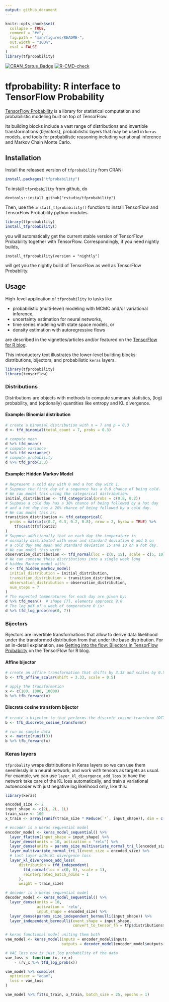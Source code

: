 ```yaml
---
output: github_document
---
```


<!-- README.md is generated from README.Rmd. Please edit that file -->

```r
knitr::opts_chunk$set(
  collapse = TRUE,
  comment = "#>",
  fig.path = "man/figures/README-",
  out.width = "100%",
  eval = FALSE
)
library(tfprobability)
```

<!-- badges: start -->
[![CRAN\_Status\_Badge](https://www.r-pkg.org/badges/version/tfprobability)](https://cran.r-project.org/package=tfprobability)
[![R-CMD-check](https://github.com/rstudio/tfprobability/actions/workflows/R-CMD-check.yaml/badge.svg)](https://github.com/rstudio/tfprobability/actions/workflows/R-CMD-check.yaml)
<!-- badges: end -->

# tfprobability: R interface to TensorFlow Probability

[TensorFlow Probability](https://www.tensorflow.org/probability/) is a library for statistical computation and probabilistic modeling built on top of TensorFlow.

Its building blocks include a vast range of distributions and invertible transformations (_bijectors_), probabilistic layers that may be used in `keras` models, and tools for probabilistic reasoning including variational inference and Markov Chain Monte Carlo.

## Installation

Install the released version of `tfprobability` from CRAN:

```r
install.packages("tfprobability")
```

To install `tfprobability` from github, do

```
devtools::install_github("rstudio/tfprobability")
```

Then, use the `install_tfprobability()` function to install TensorFlow and TensorFlow Probability python modules.

```r
library(tfprobability)
install_tfprobability()
```


you will automatically get the current stable version of TensorFlow Probability together with TensorFlow. Correspondingly, if you need nightly builds,

```
install_tfprobability(version = "nightly")
```

will get you the nightly build of TensorFlow as well as TensorFlow Probability.


## Usage

High-level application of `tfprobability` to tasks like

- probabilistic (multi-level) modeling with MCMC and/or variational inference,
- uncertainty estimation for neural networks,
- time series modeling with state space models, or
- density estimation with autoregressive flows

are described in the vignettes/articles and/or featured on the [TensorFlow for R blog](https://blogs.rstudio.com/ai/).

This introductory text illustrates the lower-level building blocks: distributions, bijectors, and probabilistic `keras` layers.

```r
library(tfprobability)
library(tensorflow)
```


### Distributions

Distributions are objects with methods to compute summary statistics, (log) probability, and (optionally) quantities like entropy and KL divergence.

#### Example: Binomial distribution

```r
# create a binomial distribution with n = 7 and p = 0.3
d <- tfd_binomial(total_count = 7, probs = 0.3)

# compute mean
d %>% tfd_mean()
# compute variance
d %>% tfd_variance()
# compute probability
d %>% tfd_prob(2.3)
```

#### Example: Hidden Markov Model

```r
# Represent a cold day with 0 and a hot day with 1.
# Suppose the first day of a sequence has a 0.8 chance of being cold.
# We can model this using the categorical distribution:
initial_distribution <- tfd_categorical(probs = c(0.8, 0.2))
# Suppose a cold day has a 30% chance of being followed by a hot day
# and a hot day has a 20% chance of being followed by a cold day.
# We can model this as:
transition_distribution <- tfd_categorical(
  probs = matrix(c(0.7, 0.3, 0.2, 0.8), nrow = 2, byrow = TRUE) %>%
    tf$cast(tf$float32)
)
# Suppose additionally that on each day the temperature is
# normally distributed with mean and standard deviation 0 and 5 on
# a cold day and mean and standard deviation 15 and 10 on a hot day.
# We can model this with:
observation_distribution <- tfd_normal(loc = c(0, 15), scale = c(5, 10))
# We can combine these distributions into a single week long
# hidden Markov model with:
d <- tfd_hidden_markov_model(
  initial_distribution = initial_distribution,
  transition_distribution = transition_distribution,
  observation_distribution = observation_distribution,
  num_steps = 7
)
# The expected temperatures for each day are given by:
d %>% tfd_mean()  # shape [7], elements approach 9.0
# The log pdf of a week of temperature 0 is:
d %>% tfd_log_prob(rep(0, 7))
```

### Bijectors

Bijectors are invertible transformations that allow to derive data likelihood under the transformed distribution from that under the base distribution. For an in-detail explanation, see [Getting into the flow: Bijectors in TensorFlow Probability](https://blogs.rstudio.com/ai/posts/2019-04-05-bijectors-flows/) on the TensorFlow for R blog.

#### Affine bijector

```r
# create an affine transformation that shifts by 3.33 and scales by 0.5
b <- tfb_affine_scalar(shift = 3.33, scale = 0.5)

# apply the transformation
x <- c(100, 1000, 10000)
b %>% tfb_forward(x)
```


#### Discrete cosine transform bijector

```r
# create a bijector to that performs the discrete cosine transform (DCT)
b <- tfb_discrete_cosine_transform()

# run on sample data
x <- matrix(runif(3))
b %>% tfb_forward(x)
```


### Keras layers

`tfprobality` wraps distributions in Keras layers so we can use them seemlessly in a neural network, and work with tensors as targets as usual.
For example, we can use `layer_kl_divergence_add_loss` to have the network take care of the KL loss automatically, and train a variational autoencoder with just negative log likelihood only, like this:

```r
library(keras)

encoded_size <- 2
input_shape <- c(2L, 2L, 1L)
train_size <- 100
x_train <- array(runif(train_size * Reduce(`*`, input_shape)), dim = c(train_size, input_shape))

# encoder is a keras sequential model
encoder_model <- keras_model_sequential() %>%
  layer_flatten(input_shape = input_shape) %>%
  layer_dense(units = 10, activation = "relu") %>%
  layer_dense(units = params_size_multivariate_normal_tri_l(encoded_size)) %>%
  layer_multivariate_normal_tri_l(event_size = encoded_size) %>%
  # last layer adds KL divergence loss
  layer_kl_divergence_add_loss(
      distribution = tfd_independent(
        tfd_normal(loc = c(0, 0), scale = 1),
        reinterpreted_batch_ndims = 1
      ),
      weight = train_size)

# decoder is a keras sequential model
decoder_model <- keras_model_sequential() %>%
  layer_dense(units = 10,
              activation = 'relu',
              input_shape = encoded_size) %>%
  layer_dense(params_size_independent_bernoulli(input_shape)) %>%
  layer_independent_bernoulli(event_shape = input_shape,
                              convert_to_tensor_fn = tfp$distributions$Bernoulli$logits)

# keras functional model uniting them both
vae_model <- keras_model(inputs = encoder_model$inputs,
                         outputs = decoder_model(encoder_model$outputs[1]))

# VAE loss now is just log probability of the data
vae_loss <- function (x, rv_x)
    - (rv_x %>% tfd_log_prob(x))

vae_model %>% compile(
  optimizer = "adam",
  loss = vae_loss
)

vae_model %>% fit(x_train, x_train, batch_size = 25, epochs = 1)
```
